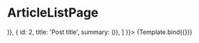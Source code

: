 

<Meta
  title="Pages/ArticleListPage"
  component={ArticleListPage} />

# ArticleListPage

<Canvas>
  <Story name="basic" args={{
      title: 'A Page Title',
      posts: [
          { id: 1, title: 'Post title', summary: (<LoremIpsum p={1} />)},
          { id: 2, title: 'Post title', summary: (<LoremIpsum p={1} />)},
      ]
    }}>
    {Template.bind({})}
  </Story>
</Canvas>
